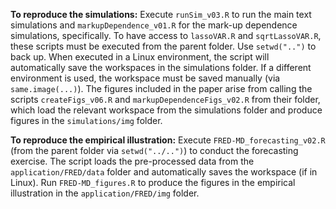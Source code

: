**To reproduce the simulations:**
Execute ```runSim_v03.R``` to run the main text simulations and
```markupDependence_v01.R``` for the mark-up dependence simulations, specifically.
To have access to ```lassoVAR.R``` and ```sqrtLassoVAR.R```, these scripts must be executed from the parent folder.
Use ```setwd("..")``` to back up. When executed in a Linux environment, the script will
automatically save the workspaces in the simulations folder. If a different environment
is used, the workspace must be saved manually (via ```same.image(...)```). 
The figures included in the paper arise from calling the scripts ```createFigs_v06.R```
and ```markupDependenceFigs_v02.R``` from their folder, which load the relevant workspace from 
the simulations folder and produce figures in the ```simulations/img``` folder.

**To reproduce the empirical illustration:**
Execute ```FRED-MD_forecasting_v02.R ``` 
(from the parent folder via ```setwd("../..")```) to conduct the forecasting exercise.
The script loads the pre-processed data from the ```application/FRED/data``` folder
and automatically saves the workspace (if in Linux).
Run ```FRED-MD_figures.R``` to produce the figures in the empirical illustration
in the ```application/FRED/img``` folder.